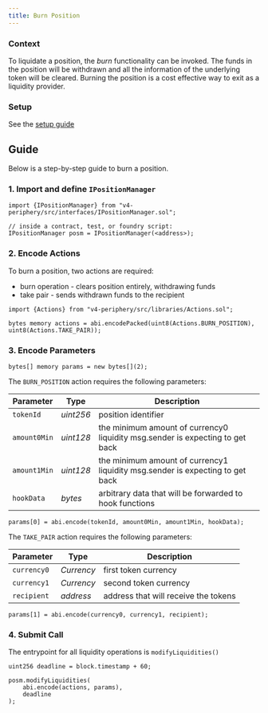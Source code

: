 ```yaml
---
title: Burn Position
---
```


### Context

To liquidate a position, the _burn_ functionality can be invoked.
The funds in the position will be withdrawn and
all the information of the underlying token will be cleared.
Burning the position is a cost effective way to
exit as a liquidity provider.

### Setup

See the [setup guide](./00-setup-liquidity.mdx)

## Guide

Below is a step-by-step guide to burn a position.

### 1. Import and define `IPositionManager`

```solidity
import {IPositionManager} from "v4-periphery/src/interfaces/IPositionManager.sol";

// inside a contract, test, or foundry script:
IPositionManager posm = IPositionManager(<address>);
```

### 2. Encode Actions

To burn a position, two actions are required:

* burn operation - clears position entirely, withdrawing funds
* take pair - sends withdrawn funds to the recipient

```solidity
import {Actions} from "v4-periphery/src/libraries/Actions.sol";

bytes memory actions = abi.encodePacked(uint8(Actions.BURN_POSITION), uint8(Actions.TAKE_PAIR));
```

### 3. Encode Parameters

```solidity
bytes[] memory params = new bytes[](2);
```

The `BURN_POSITION` action requires the following parameters:

| Parameter    | Type      | Description                                                                   |
|--------------|-----------|-------------------------------------------------------------------------------|
| `tokenId`    | _uint256_ | position identifier                                                           |
| `amount0Min` | _uint128_ | the minimum amount of currency0 liquidity msg.sender is expecting to get back |
| `amount1Min` | _uint128_ | the minimum amount of currency1 liquidity msg.sender is expecting to get back |
| `hookData`   | _bytes_   | arbitrary data that will be forwarded to hook functions                       |

```solidity
params[0] = abi.encode(tokenId, amount0Min, amount1Min, hookData);
```

The `TAKE_PAIR` action requires the following parameters:

| Parameter    | Type      | Description                           |
|--------------|-----------|---------------------------------------|
| `currency0`  | _Currency_| first token currency                  |
| `currency1`  | _Currency_| second token currency                 |
| `recipient`  | _address_ | address that will receive the tokens  |

```solidity
params[1] = abi.encode(currency0, currency1, recipient);
```

### 4. Submit Call

The entrypoint for all liquidity operations is `modifyLiquidities()`

```solidity
uint256 deadline = block.timestamp + 60;

posm.modifyLiquidities(
    abi.encode(actions, params),
    deadline
);
```